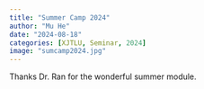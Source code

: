 ```yaml
---
title: "Summer Camp 2024"
author: "Mu He"
date: "2024-08-18"
categories: [XJTLU, Seminar, 2024]
image: "sumcamp2024.jpg"
---
```


Thanks Dr. Ran for the wonderful summer module. 